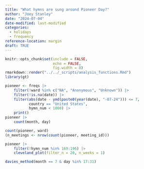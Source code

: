 ```yaml
---
title: "What hymns are sung around Pioneer Day?"
author: "Joey Stanley"
date: "2024-07-04"
date-modified: last-modified
categories: 
  - holidays
  - frequency
reference-location: margin
draft: TRUE
---
```


```r
knitr::opts_chunk$set(include = FALSE,
                      echo = FALSE,
                      fig.width = 8)
rmarkdown::render("../../_scripts/analysis_functions.Rmd")
library(gt)
```


```r
pioneer <- freqs |> 
    filter(!ward %in% c("NA", "Anonymous", "Unknown")) |> 
    filter(!is.na(date)) |> 
    filter(abs(date - ymd(paste0(year(date), "-07-24"))) <= 7,
           country == "United States",
           hymn_num < 1000) |> 
    print()
pioneer |> 
    count(month, day)

count(pioneer, ward)
(n_meetings <- nrow(count(pioneer, meeting_id)))
```

```r
pioneer |> 
    filter(!hymn_num %in% 169:196) |> 
    cleveland_plot(filter_n = 20, n_weeks = 1)

davies_method(month == 7 & day %in% 17:31)
```


